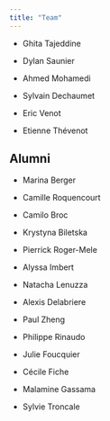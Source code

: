```yaml
---
title: "Team"
---
```


-   Ghita Tajeddine

-   Dylan Saunier

-   Ahmed Mohamedi

-   Sylvain Dechaumet

-   Eric Venot

-   Etienne Thévenot

## **Alumni**

-   Marina Berger

-   Camille Roquencourt

-   Camilo Broc

-   Krystyna Biletska

-   Pierrick Roger-Mele

-   Alyssa Imbert

-   Natacha Lenuzza

-   Alexis Delabriere

-   Paul Zheng

-   Philippe Rinaudo

-   Julie Foucquier

-   Cécile Fiche

-   Malamine Gassama

-   Sylvie Troncale
